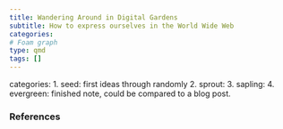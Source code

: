 ```yaml
---
title: Wandering Around in Digital Gardens
subtitle: How to express ourselves in the World Wide Web
categories:
# Foam graph
type: qmd
tags: []
---
```


categories:
1. seed: first ideas through randomly
2. sprout: 
3. sapling: 
4. evergreen: finished note, could be compared to a blog post.

### References

::: {#refs}
:::
